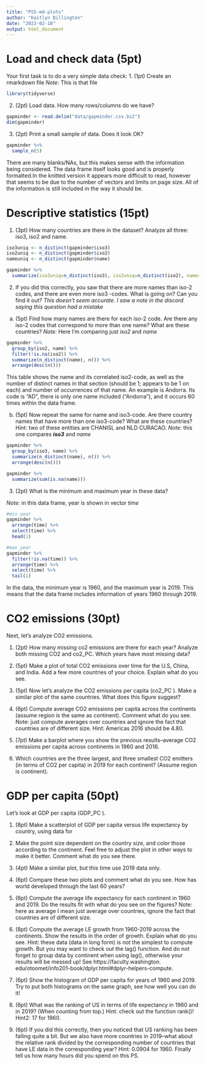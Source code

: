 ```yaml
---
title: "PS5-md-plots"
author: "Kaitlyn Billington"
date: "2023-02-18"
output: html_document
---
```

# Load and check data (5pt)
Your first task is to do a very simple data check: 
1. (1pt) Create an rmarkdown file
_Note:_ This is that file
```r
library(tidyverse)
```

2. (2pt) Load data. How many rows/columns do we have?
```r
gapminder <- read.delim("data/gapminder.csv.bz2")
dim(gapminder)
```


3. (2pt) Print a small sample of data. Does it look OK?
```r
gapminder %>% 
  sample_n(5)
```
There are many blanks/NAs, but this makes sense with the information being considered. The data frame itself looks good and is properly formatted.In the knitted version it appears more difficult to read, however that seems to be due to the number of vectors and limits on page size. All of the information is still included in the way it should be.

# Descriptive statistics (15pt)

1. (3pt) How many countries are there in the dataset? Analyze all three: iso3, iso2 and name.
```r
iso3uniq <- n_distinct(gapminder$iso3)
iso2uniq <- n_distinct(gapminder$iso2)
nameuniq <- n_distinct(gapminder$name)

gapminder %>% 
  summarize(iso3uniq=n_distinct(iso3), iso2uniq=n_distinct(iso2), nameuniq=n_distinct(name))
```


2. If you did this correctly, you saw that there are more names than iso-2 codes, and there are
even more iso3 -codes. What is going on? Can you find it out?
    _This doesn't seem accurate. I saw a note in the discord saying this question had a mistake_
(a) (5pt) Find how many names are there for each iso-2 code. Are there any iso-2 codes that
correspond to more than one name? What are these countries?
_Note:_ Here I'm comparing just _iso2_ and _name_
```r
gapminder %>% 
  group_by(iso2, name) %>% 
  filter(!is.na(iso2)) %>% 
  summarize(n_distinct(name), n()) %>% 
  arrange(desc(n()))
```

This table shows the name and its correlated iso2-code, as well as the number of distinct names in that section (should be 1; appears to be 1 on each) and number of occurrences of that name. An example is Andorra. Its code is "AD", there is only one name included ("Andorra"), and it occurs 60 times within the data frame.

(b) (5pt) Now repeat the same for name and iso3-code. Are there country names that have
more than one iso3-code? What are these countries?
Hint: two of these entities are CHANISL and NLD CURACAO.
_Note:_ this one compares **_iso3_** and _name_
```r
gapminder %>% 
  group_by(iso3, name) %>% 
  summarize(n_distinct(name), n()) %>% 
  arrange(desc(n()))
```
```r
gapminder %>% 
  summarize(sum(is.na(name)))
```


3. (2pt) What is the minimum and maximum year in these data?

_Note:_ in this data frame, year is shown in vector _time_

```r
#min year
gapminder %>% 
  arrange(time) %>% 
  select(time) %>% 
  head(1)
```
```r
#max year
gapminder %>% 
  filter(!is.na(time)) %>% 
  arrange(time) %>% 
  select(time) %>% 
  tail(1)
```

In the data, the minimum year is 1960, and the maximum year is 2019. This means that the data frame includes information of years 1960 through 2019.

# CO2 emissions (30pt)

Next, let’s analyze CO2 emissions.

1. (2pt) How many missing co2 emissions are there for each year? Analyze both missing CO2
and co2_PC. Which years have most missing data?


2. (5pt) Make a plot of total CO2 emissions over time for the U.S, China, and India. Add a few
more countries of your choice. Explain what do you see.


3. (5pt) Now let’s analyze the CO2 emissions per capita (co2_PC ). Make a similar plot of the
same countries. What does this figure suggest?


4. (6pt) Compute average CO2 emissions per capita across the continents (assume region is the
same as continent). Comment what do you see.
Note: just compute averages over countries and ignore the fact that countries are of different
size.
Hint: Americas 2016 should be 4.80.


5. (7pt) Make a barplot where you show the previous results–average CO2 emissions per capita
across continents in 1960 and 2016.

6. Which countries are the three largest, and three smallest CO2 emitters (in terms of CO2 per
capita) in 2019 for each continent? (Assume region is continent).


# GDP per capita (50pt)

Let’s look at GDP per capita (GDP_PC ).

1. (8pt) Make a scatterplot of GDP per capita versus life expectancy by country, using data for
1960. Make the point size dependent on the country size, and color those according to the
continent. Feel free to adjust the plot in other ways to make it better.
Comment what do you see there.


2. (4pt) Make a similar plot, but this time use 2019 data only.


3. (6pt) Compare these two plots and comment what do you see. How has world developed
through the last 60 years?


4. (6pt) Compute the average life expectancy for each continent in 1960 and 2019. Do the results
fit with what do you see on the figures?
Note: here as average I mean just average over countries, ignore the fact that countries are of
different size.


5. (8pt) Compute the average LE growth from 1960-2019 across the continents. Show the results
in the order of growth. Explain what do you see.
Hint: these data (data in long form) is not the simplest to compute growth. But you may
want to check out the lag() function. And do not forget to group data by continent when
using lag(), otherwise your results will be messed up! See https://faculty.washington.
edu/otoomet/info201-book/dplyr.html#dplyr-helpers-compute.


6. (6pt) Show the histogram of GDP per capita for years of 1960 and 2019. Try to put both
histograms on the same graph, see how well you can do it!


7. (6pt) What was the ranking of US in terms of life expectancy in 1960 and in 2019? (When
counting from top.)
Hint: check out the function rank()!
Hint2: 17 for 1960.


8. (6pt) If you did this correctly, then you noticed that US ranking has been falling quite a
bit. But we also have more countries in 2019–what about the relative rank divided by the
corresponding number of countries that have LE data in the corresponding year?
Hint: 0.0904 for 1960.
Finally tell us how many hours did you spend on this PS.


